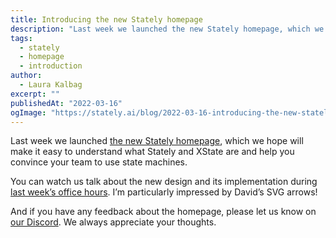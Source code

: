 ```yaml
---
title: Introducing the new Stately homepage
description: "Last week we launched the new Stately homepage, which we hope will make it easy to understand what Stately and XState are and help you convince your team to use state machines."
tags:
  - stately
  - homepage
  - introduction
author:
  - Laura Kalbag
excerpt: ""
publishedAt: "2022-03-16"
ogImage: "https://stately.ai/blog/2022-03-16-introducing-the-new-stately-homepage.png"
---
```


Last week we launched [the new Stately homepage](https://stately.ai), which we hope will make it easy to understand what Stately and XState are and help you convince your team to use state machines.

You can watch us talk about the new design and its implementation during [last week’s office hours](https://youtu.be/WoPCd4D--Gk?t=771). I’m particularly impressed by David’s SVG arrows!

And if you have any feedback about the homepage, please let us know on [our Discord](https://discord.gg/xstate). We always appreciate your thoughts.
